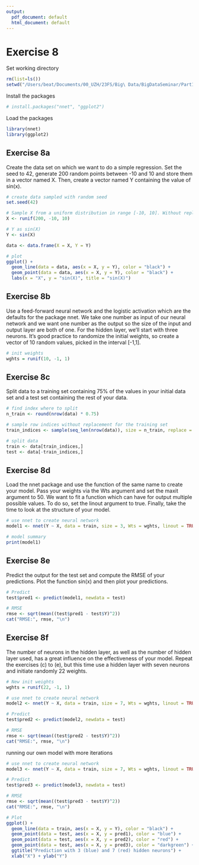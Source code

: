 ```yaml
---
output:
  pdf_document: default
  html_document: default
---
```


# Exercise 8

Set working directory
```r
rm(list=ls())
setwd("/Users/beat/Documents/00_UZH/23FS/Big\ Data/BigDataSeminar/Part1/")
```

Install the packages
```r
# install.packages("nnet", "ggplot2")
```

Load the packages
```r
library(nnet)
library(ggplot2)
```


## Exercise 8a
Create the data set on which we want to do a simple regression. Set the seed to 42, generate 200 random points between -10 and 10 and store them in a vector named X. Then, create a vector named Y containing the value of sin(x).
```r
# create data sampled with random seed
set.seed(42)

# Sample X from a uniform distribution in range [-10, 10]. Without replacement!
X <- runif(200, -10, 10)

# Y as sin(X)
Y <- sin(X)

data <- data.frame(X = X, Y = Y)

# plot 
ggplot() + 
  geom_line(data = data, aes(x = X, y = Y), color = "black") +
  geom_point(data = data, aes(x = X, y = Y), color = "black") +
  labs(x = "X", y = "sin(X)", title = "sin(X)")
```


## Exercise 8b
Use a feed-forward neural network and the logistic activation which are the defaults for the package nnet. We take one number as input of our neural network and we want one number as the output so the size of the input and output layer are both of one. For the hidden layer, we’ll start with three neurons. It’s good practice to randomize the initial weights, so create a vector of 10 random values, picked in the interval [-1,1].
```r
# init weights
wghts = runif(10, -1, 1)

```

## Exercise 8c
Split data to a training set containing 75% of the values in your initial data set and a test set containing the rest of your data.
```r
# find index where to split
n_train <- round(nrow(data) * 0.75)

# sample row indices without replacement for the training set
train_indices <- sample(seq_len(nrow(data)), size = n_train, replace = FALSE)

# split data
train <- data[train_indices,]
test <- data[-train_indices,]
```

## Exercise 8d
Load the nnet package and use the function of the same name to create your model. Pass your weights via the Wts argument and set the maxit argument to 50. We want to fit a function which can have for output multiple possible values. To do so, set the linout argument to true. Finally, take the time to look at the structure of your model.
```r
# use nnet to create neural network
model1 <- nnet(Y ~ X, data = train, size = 3, Wts = wghts, linout = TRUE, maxit=50)
```
```r
# model summary
print(model1)
```
## Exercise 8e
Predict the output for the test set and compute the RMSE of your predictions. Plot the function sin(x) and then plot your predictions.
```r
# Predict
test$pred1 <- predict(model1, newdata = test)

# RMSE
rmse <- sqrt(mean((test$pred1 - test$Y)^2))
cat("RMSE:", rmse, "\n")
```

## Exercise 8f
The number of neurons in the hidden layer, as well as the number of hidden layer used, has a great influence on the effectiveness of your model. Repeat the exercises (c) to (e), but this time use a hidden layer with seven neurons and initiate randomly 22 weights.
```r
# New init weights
wghts = runif(22, -1, 1)

# use nnet to create neural network
model2 <- nnet(Y ~ X, data = train, size = 7, Wts = wghts, linout = TRUE, maxit=50)

# Predict
test$pred2 <- predict(model2, newdata = test)

# RMSE
rmse <- sqrt(mean((test$pred2 - test$Y)^2))
cat("RMSE:", rmse, "\n")

```

running our own model with more iterations
```r
# use nnet to create neural network
model3 <- nnet(Y ~ X, data = train, size = 7, Wts = wghts, linout = TRUE, maxit=100)

# Predict
test$pred3 <- predict(model3, newdata = test)

# RMSE
rmse <- sqrt(mean((test$pred3 - test$Y)^2))
cat("RMSE:", rmse, "\n")
```


```r
# Plot
ggplot() + 
  geom_line(data = train, aes(x = X, y = Y), color = "black") +
  geom_point(data = test, aes(x = X, y = pred1), color = "blue") +
  geom_point(data = test, aes(x = X, y = pred2), color = "red") +
  geom_point(data = test, aes(x = X, y = pred3), color = "darkgreen") +
  ggtitle("Prediction with 3 (blue) and 7 (red) hidden neurons") +
  xlab("X") + ylab("Y")
```

